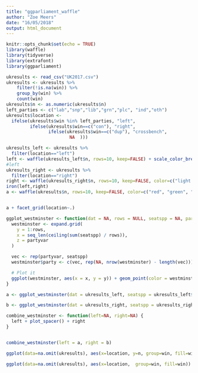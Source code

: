 ```yaml
---
title: "ggparliament_waffle"
author: "Zoe Meers"
date: "16/05/2018"
output: html_document
---
```


```r
knitr::opts_chunk$set(echo = TRUE)
library(waffle)
library(tidyverse)
library(extrafont)
library(ggparliament)
```


```r
ukresults <- read_csv("UK2017.csv")
ukresults <- ukresults %>%
    filter(!is.na(win)) %>%
    group_by(win) %>%
    count(win) 
ukresults$n <- as.numeric(ukresults$n)
left_parties <- c("lab","snp","lib","grn","plc", "ind","oth")
ukresults$location <-
  ifelse(ukresults$win %in% left_parties, "left",
         ifelse(ukresults$win==c("con"), "right",
                ifelse(ukresults$win==c("dup"), "crossbench",
                        NA  )))
```

```r
ukresults_left <- ukresults %>%
  filter(location=="left")
left <- waffle(ukresults_left$n, rows=10, keep=FALSE) + scale_color_brewer(palette="Accent")
#left
ukresults_right <- ukresults %>%
  filter(location=="right")
right <- waffle(ukresults_right$n, rows=10, keep=FALSE, color=c("light blue", "white")) +  scale_color_brewer(palette="Accent")
iron(left,right)
a <- waffle(ukresults$n, rows=10, keep=FALSE, color=c("red", "green", "purple", "yellow","blue","brown","dark blue","sky blue", "orange","gray", "pink"))


a + facet_grid(location~.)


```

```r
ggplot_westminster <- function(dat = NA, rows = NULL, seatspp = NA, partyvar = NA) {
  westminster <- expand.grid(
    y = 1:rows,
    x = seq_len(ceiling(sum(seatspp) / rows)),
    z = partyvar
  )

  vec <- rep(partyvar, seatspp)
  westminster$party <- c(vec, rep(NA, nrow(westminster) - length(vec)))

  # Plot it
  ggplot(westminster, aes(x = x, y = y)) + geom_point(color = westminster$party) + coord_flip() + theme_void()
}

a <- ggplot_westminster(dat = ukresults_left, seatspp = ukresults_left$n, partyvar = ukresults_left$n, rows = 10)

b <- ggplot_westminster(dat = ukresults_right, seatspp = ukresults_right$n, partyvar = ukresults_right$n, rows = 10)

combine_westminster <- function(left=NA, right=NA) {
  left + plot_spacer() + right
}


combine_westminster(left = a, right = b)
```
```r
ggplot(data=na.omit(ukresults), aes(x=location, y=n, group=win, fill=win)) + geom_bar(stat="identity") +  scale_x_discrete(limits=c("left", "crossbench","right")) + ussc::scale_fill_ussc(discrete=TRUE, reverse=TRUE)+ coord_flip() + theme_void()

ggplot(data=na.omit(ukresults), aes(x=location,  group=win, fill=win)) + geom_dotplot(stackgroups = TRUE, binpositions = "all", method="histodot") +  scale_x_discrete(limits=c("left", "crossbench","right")) + ussc::scale_fill_ussc(discrete=TRUE, reverse=TRUE)+ coord_flip() + theme_void()
```




```r

```

